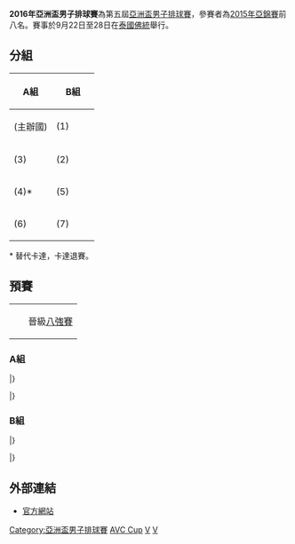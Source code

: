 {{Infobox FIVB tournament
| competition  = 亞洲盃男子排球賽
| continent    = Asia
| gender       = 
| year         = 2016
| logo         = 
| size         = 
| caption      = 
| host         = {{THA}}
| dates        = 9月22日至28日
| teams        = 8
| venues       = 1
| cities       = 1
| champions    = 
| title_number = 
| mvp          = 
| website      = [http://asianvolleyball.net/smm-5th-avc-cup-for-men-nakhon-pathom-thailand/ AVC]
| last         = 2014年亞洲盃男子排球賽
| next         = 2018年亞洲盃男子排球賽
}}

'''2016年亞洲盃男子排球賽'''為第五屆[[亞洲盃男子排球賽|亞洲盃男子排球賽]]，參賽者為[[2015年亞洲男子排球錦標賽|2015年亞錦賽]]前八名。賽事於9月22日至28日在[[泰國|泰國]][[佛統|佛統]]舉行。

==分組==

{| class="wikitable" width=480
|-
!width=50%|A組 
!width=50%|B組
|-
|{{vb|THA}} (主辦國)
|{{vb|JPN}} (1)
|-
|{{vb|CHN}} (3)
|{{vb|IRI}} (2)
|-
|{{vb|QAT}} (4)*
|{{vb|AUS}} (5)
|-
|{{vb|TPE}} (6)
|{{vb|KOR}} (7)
|}

<nowiki>*</nowiki> {{vb|KAZ}}替代卡達，卡達退賽。


==預賽==

{| class="wikitable" style="text-align:left;"
|-
|width=10px bgcolor=#ccffcc| ||晉級[[#決賽|八強賽]]
|}

===A組===
{{Vb cl3 header}}
{{Vb cl9 team |p=1 |t={{vb|THA}} |w3_0=0 |w3_1=0 |w3_2=0 |l2_3=0 |l1_3=0 |l0_3=0 |spw=0 |spl=0 |bc=#ccffcc}}
{{Vb cl9 team |p=1 |t={{vb|CHN}} |w3_0=0 |w3_1=0 |w3_2=0 |l2_3=0 |l1_3=0 |l0_3=0 |spw=0 |spl=0 |bc=#ccffcc}}
{{Vb cl9 team |p=1 |t={{vb|KAZ}} |w3_0=0 |w3_1=0 |w3_2=0 |l2_3=0 |l1_3=0 |l0_3=0 |spw=0 |spl=0 |bc=#ccffcc}}
{{Vb cl9 team |p=1 |t={{vb|TPE}} |w3_0=0 |w3_1=0 |w3_2=0 |l2_3=0 |l1_3=0 |l0_3=0 |spw=0 |spl=0 |bc=#ccffcc}}
|}

{{Vb res start 5}}
{{Vb res 51|9月22日|16:30|{{vb-rt|THA}}|–|{{vb|TPE}}|–|–|–|||}}
{{Vb res 51|9月22日|19:00|{{vb-rt|CHN}}|–|{{vb|KAZ}}|–|–|–|||}}
{{Vb res 51|9月23日|16:30|{{vb-rt|THA}}|–|{{vb|CHN}}|–|–|–|||}}
{{Vb res 51|9月23日|19:00|{{vb-rt|TPE}}|–|{{vb|KAZ}}|–|–|–|||}}
{{Vb res 51|9月24日|18:00|{{vb-rt|KAZ}}|–|{{vb|THA}}|–|–|–|||}}
{{Vb res 51|9月24日|20:30|{{vb-rt|CHN}}|–|{{vb|TPE}}|–|–|–|||}}
|}

===B組===
{{Vb cl3 header}}
{{Vb cl9 team |p=1 |t={{vb|JPN}} |w3_0=0 |w3_1=0 |w3_2=0 |l2_3=0 |l1_3=0 |l0_3=0 |spw=0 |spl=0 |bc=#ccffcc}}
{{Vb cl9 team |p=1 |t={{vb|IRI}} |w3_0=0 |w3_1=0 |w3_2=0 |l2_3=0 |l1_3=0 |l0_3=0 |spw=0 |spl=0 |bc=#ccffcc}}
{{Vb cl9 team |p=1 |t={{vb|AUS}} |w3_0=0 |w3_1=0 |w3_2=0 |l2_3=0 |l1_3=0 |l0_3=0 |spw=0 |spl=0 |bc=#ccffcc}}
{{Vb cl9 team |p=1 |t={{vb|KOR}} |w3_0=0 |w3_1=0 |w3_2=0 |l2_3=0 |l1_3=0 |l0_3=0 |spw=0 |spl=0 |bc=#ccffcc}}
|}

{{Vb res start 5}}
{{Vb res 51|9月22日|11:30|{{vb-rt|IRI}}|–|{{vb|AUS}}|–|–|–|||}}
{{Vb res 51|9月22日|14:00|{{vb-rt|JPN}}|–|{{vb|KOR}}|–|–|–|||}}
{{Vb res 51|9月23日|11:30|{{vb-rt|KOR}}|–|{{vb|AUS}}|–|–|–|||}}
{{Vb res 51|9月23日|14:00|{{vb-rt|JPN}}|–|{{vb|IRI}}|–|–|–|||}}
{{Vb res 51|9月24日|12:00|{{vb-rt|IRI}}|–|{{vb|KOR}}|–|–|–|||}}
{{Vb res 51|9月24日|14:30|{{vb-rt|AUS}}|–|{{vb|JPN}}|–|–|–|||}}
|}


==外部連結==
*[https://web.archive.org/web/20161020010006/http://asianvolleyball.net/smm-5th-avc-cup-for-men-nakhon-pathom-thailand/ 官方網站]

{{亞洲盃排球賽}}

[[Category:亞洲盃男子排球賽|Category:亞洲盃男子排球賽]]
[[Category:2016年排球|AVC Cup]]
[[Category:泰國主辦的國際排球賽事|V]]
[[Category:2016年泰國體育|V]]